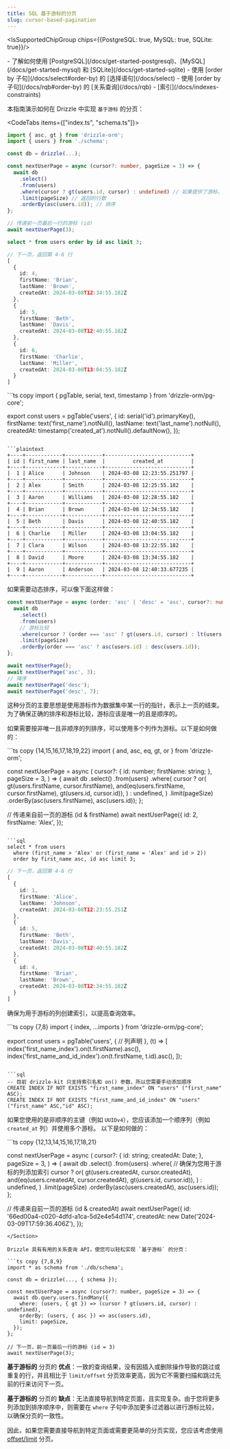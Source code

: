 ```yaml
---
title: SQL 基于游标的分页
slug: cursor-based-pagination
---
```



<IsSupportedChipGroup chips={{PostgreSQL: true, MySQL: true, SQLite: true}}/>

<Prerequisites>
- 了解如何使用 [PostgreSQL](/docs/get-started-postgresql)、[MySQL](/docs/get-started-mysql) 和 [SQLite](/docs/get-started-sqlite) 
- 使用 [order by 子句](/docs/select#order-by) 的 [选择语句](/docs/select)
- 使用 [order by 子句](/docs/rqb#order-by) 的 [关系查询](/docs/rqb)
- [索引](/docs/indexes-constraints)
</Prerequisites>

本指南演示如何在 Drizzle 中实现 `基于游标` 的分页：

<CodeTabs items={["index.ts", "schema.ts"]}>
  <CodeTab>
  ```ts copy {10,11,12}
  import { asc, gt } from 'drizzle-orm';
  import { users } from './schema';

  const db = drizzle(...);

  const nextUserPage = async (cursor?: number, pageSize = 3) => {
    await db
      .select()
      .from(users)
      .where(cursor ? gt(users.id, cursor) : undefined) // 如果提供了游标，则获取其后的行
      .limit(pageSize) // 返回的行数
      .orderBy(asc(users.id)); // 排序
  };

  // 传递前一页最后一行的游标 (id)
  await nextUserPage(3);
  ```

  ```sql
  select * from users order by id asc limit 3;
  ```

  ```ts
  // 下一页，返回第 4-6 行
  [
    {
      id: 4,
      firstName: 'Brian',
      lastName: 'Brown',
      createdAt: 2024-03-08T12:34:55.182Z
    },
    {
      id: 5,
      firstName: 'Beth',
      lastName: 'Davis',
      createdAt: 2024-03-08T12:40:55.182Z
    },
    {
      id: 6,
      firstName: 'Charlie',
      lastName: 'Miller',
      createdAt: 2024-03-08T13:04:55.182Z
    }
  ]
  ```
  </CodeTab>
  <CodeTab>
  ```ts copy
  import { pgTable, serial, text, timestamp } from 'drizzle-orm/pg-core';

  export const users = pgTable('users', {
    id: serial('id').primaryKey(),
    firstName: text('first_name').notNull(),
    lastName: text('last_name').notNull(),
    createdAt: timestamp('created_at').notNull().defaultNow(),
  });
  ```

  ```plaintext
  +----+------------+------------+----------------------------+
  | id | first_name | last_name  |         created_at         |
  +----+------------+------------+----------------------------+
  |  1 | Alice      | Johnson    | 2024-03-08 12:23:55.251797 |
  +----+------------+------------+----------------------------+
  |  2 | Alex       | Smith      | 2024-03-08 12:25:55.182    |
  +----+------------+------------+----------------------------+
  |  3 | Aaron      | Williams   | 2024-03-08 12:28:55.182    |
  +----+------------+------------+----------------------------+
  |  4 | Brian      | Brown      | 2024-03-08 12:34:55.182    |
  +----+------------+------------+----------------------------+
  |  5 | Beth       | Davis      | 2024-03-08 12:40:55.182    |
  +----+------------+------------+----------------------------+
  |  6 | Charlie    | Miller     | 2024-03-08 13:04:55.182    |
  +----+------------+------------+----------------------------+
  |  7 | Clara      | Wilson     | 2024-03-08 13:22:55.182    |
  +----+------------+------------+----------------------------+
  |  8 | David      | Moore      | 2024-03-08 13:34:55.182    |
  +----+------------+------------+----------------------------+
  |  9 | Aaron      | Anderson   | 2024-03-08 12:40:33.677235 |
  +----+------------+------------+----------------------------+
  ```
  </CodeTab>

</CodeTabs>

如果需要动态排序，可以像下面这样做：

```ts copy {6,8}
const nextUserPage = async (order: 'asc' | 'desc' = 'asc', cursor?: number, pageSize = 3) => {
  await db
    .select()
    .from(users)
    // 游标比较
    .where(cursor ? (order === 'asc' ? gt(users.id, cursor) : lt(users.id, cursor)) : undefined)
    .limit(pageSize)
    .orderBy(order === 'asc' ? asc(users.id) : desc(users.id));
};

await nextUserPage();
await nextUserPage('asc', 3);
// 降序
await nextUserPage('desc');
await nextUserPage('desc', 7);
```

这种分页的主要思想是使用游标作为数据集中某一行的指针，表示上一页的结束。为了确保正确的排序和游标比较，游标应该是唯一的且是顺序的。

如果需要按非唯一且非顺序的列排序，可以使用多个列作为游标。以下是如何做的：

<Section>
```ts copy {14,15,16,17,18,19,22}
import { and, asc, eq, gt, or } from 'drizzle-orm';

const nextUserPage = async (
  cursor?: {
    id: number;
    firstName: string;
  },
  pageSize = 3,
) => {
  await db
    .select()
    .from(users)
    .where(
      cursor
        ? or(
            gt(users.firstName, cursor.firstName),
            and(eq(users.firstName, cursor.firstName), gt(users.id, cursor.id)),
          )
        : undefined,
    )
    .limit(pageSize)
    .orderBy(asc(users.firstName), asc(users.id));
};

// 传递来自前一页的游标 (id & firstName)
await nextUserPage({
  id: 2,
  firstName: 'Alex',
});
```

```sql
select * from users
  where (first_name > 'Alex' or (first_name = 'Alex' and id > 2))
  order by first_name asc, id asc limit 3;
```

```ts
// 下一页，返回第 4-6 行
[
  {
    id: 1,
    firstName: 'Alice',
    lastName: 'Johnson',
    createdAt: 2024-03-08T12:23:55.251Z
  },
  {
    id: 5,
    firstName: 'Beth',
    lastName: 'Davis',
    createdAt: 2024-03-08T12:40:55.182Z
  },
  {
    id: 4,
    firstName: 'Brian',
    lastName: 'Brown',
    createdAt: 2024-03-08T12:34:55.182Z
  }
]
```
</Section>

确保为用于游标的列创建索引，以提高查询效率。

<Section>
```ts copy {7,8}
import { index, ...imports } from 'drizzle-orm/pg-core';

export const users = pgTable('users', {
  // 列声明
},
(t) => [
  index('first_name_index').on(t.firstName).asc(),
  index('first_name_and_id_index').on(t.firstName, t.id).asc(),
]);
```

```sql
-- 目前 drizzle-kit 只支持索引名和 on() 参数，所以您需要手动添加顺序
CREATE INDEX IF NOT EXISTS "first_name_index" ON "users" ("first_name" ASC);
CREATE INDEX IF NOT EXISTS "first_name_and_id_index" ON "users" ("first_name" ASC,"id" ASC);
```
</Section>

如果您使用的是非顺序的主键（例如 `UUIDv4`），您应该添加一个顺序列（例如 `created_at` 列）并使用多个游标。
以下是如何做的：

<Section>
```ts copy {12,13,14,15,16,17,18,21}

const nextUserPage = async (
  cursor?: {
    id: string;
    createdAt: Date;
  },
  pageSize = 3,
) => {
  await db
    .select()
    .from(users)
    .where(
      // 确保为您用于游标的列添加索引
      cursor
        ? or(
            gt(users.createdAt, cursor.createdAt),
            and(eq(users.createdAt, cursor.createdAt), gt(users.id, cursor.id)),
          )
        : undefined,
    )
    .limit(pageSize)
    .orderBy(asc(users.createdAt), asc(users.id));
};

// 传递来自前一页的游标 (id & createdAt)
await nextUserPage({
  id: '66ed00a4-c020-4dfd-a1ca-5d2e4e54d174',
  createdAt: new Date('2024-03-09T17:59:36.406Z'),
});
```
</Section>

Drizzle 具有有用的关系查询 API，使您可以轻松实现 `基于游标` 的分页：

```ts copy {7,8,9}
import * as schema from './db/schema';

const db = drizzle(..., { schema });

const nextUserPage = async (cursor?: number, pageSize = 3) => {
  await db.query.users.findMany({
    where: (users, { gt }) => (cursor ? gt(users.id, cursor) : undefined),
    orderBy: (users, { asc }) => asc(users.id),
    limit: pageSize,
  });
};

// 下一页，前一页最后一行的游标 (id = 3)
await nextUserPage(3);
```

**基于游标的** 分页的 **优点**：一致的查询结果，没有因插入或删除操作导致的跳过或重复的行，并且相比于 `limit/offset` 分页效率更高，因为它不需要扫描和跳过先前的行来访问下一页。

**基于游标的** 分页的 **缺点**：无法直接导航到特定页面，且实现复杂。由于您将更多列添加到排序顺序中，则需要在 `where` 子句中添加更多过滤器以进行游标比较，以确保分页的一致性。

因此，如果您需要直接导航到特定页面或需要更简单的分页实现，您应该考虑使用 [offset/limit](/docs/guides/limit-offset-pagination) 分页。
